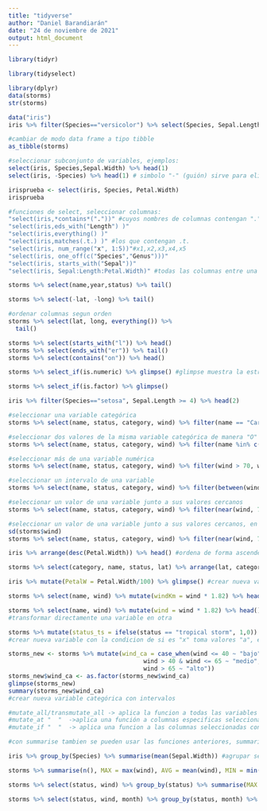 ---
title: "tidyverse"
author: "Daniel Barandiarán"
date: "24 de noviembre de 2021"
output: html_document
---

```{r}
library(tidyr)

library(tidyselect)

```

```{r}
library(dplyr)
data(storms)
str(storms)
```


```{r}
data("iris")
iris %>% filter(Species=="versicolor") %>% select(Species, Sepal.Length) %>% head() #concatenar funciones con %>% (tuberías)
```

```{r}
#cambiar de modo data frame a tipo tibble
as_tibble(storms)
```

```{r}
#seleccionar subconjunto de variables, ejemplos:
select(iris, Species,Sepal.Width) %>% head(1)
select(iris, -Species) %>% head(1) # simbolo "-" (guión) sirve para eliminar dicha variable/columna de la funcion

```
```{r}
irisprueba <- select(iris, Species, Petal.Width)
irisprueba
```
```{r}
#funciones de select, seleccionar columnas:
"select(iris,*contains*("."))" #cuyos nombres de columnas contengan "."
"select(iris,eds_with("Length") )"
"select(iris,everything() )"
"select(iris,matches(.t.) )" #los que contengan .t.
"select(iris, num_range("x", 1:5))"#x1,x2,x3,x4,x5
"select(iris, one_off(c("Species","Genus")))"
"select(iris, starts_with("Sepal"))"
"select(iris, Sepal:Length:Petal.Width)" #todas las columnas entre una y otra
```

```{r}
storms %>% select(name,year,status) %>% tail()
```
```{r}
storms %>% select(-lat, -long) %>% tail()
```
```{r}
#ordenar columnas segun orden
storms %>% select(lat, long, everything()) %>% 
  tail()
```
```{r}
storms %>% select(starts_with("l")) %>% head()
storms %>% select(ends_with("er")) %>% tail()
storms %>% select(contains("on")) %>% head()


```
```{r}
storms %>% select_if(is.numeric) %>% glimpse() #glimpse muestra la estructura de satos creado

```
```{r}
storms %>% select_if(is.factor) %>% glimpse()
```

```{r}
iris %>% filter(Species=="setosa", Sepal.Length >= 4) %>% head(2)
```

```{r}
#seleccionar una variable categórica
storms %>% select(name, status, category, wind) %>% filter(name == "Caroline") %>% head()
```

```{r}
#seleccionar dos valores de la misma variable categórica de manera "O" y no "Y" 
storms %>% select(name, status, category, wind) %>% filter(name %in% c("Caroline", "Amy")) %>% str()
```
```{r}
#seleccionar más de una variable numérica
storms %>% select(name, status, category, wind) %>% filter(wind > 70, wind < 90, category == 2) %>% head()
```
```{r}
#seleccionar un intervalo de una variable
storms %>% select(name, status, category, wind) %>% filter(between(wind, 50, 70)) %>% head()
```

```{r}
#seleccionar un valor de una variable junto a sus valores cercanos
storms %>% select(name, status, category, wind) %>% filter(near(wind, 70, tol = 10)) %>% head()
```
```{r}
#seleccionar un valor de una variable junto a sus valores cercanos, en concreto la desviación típica "sd" (26,21)
sd(storms$wind)
storms %>% select(name, status, category, wind) %>% filter(near(wind, 70, tol = sd(wind))) %>% head()
```
         
```{r}
iris %>% arrange(desc(Petal.Width)) %>% head() #ordena de forma ascendente una de las variables, si añadimos parametro "desc" lo hará de forma descendente
```
         
         
```{r}
storms %>% select(category, name, status, lat) %>% arrange(lat, category) %>% tail()
```

```{r}
iris %>% mutate(PetalW = Petal.Width/100) %>% glimpse() #crear nueva variable a partir de las existentes
```

```{r}
storms %>% select(name, wind) %>% mutate(windKm = wind * 1.82) %>% head()
```

```{r}
storms %>% select(name, wind) %>% mutate(wind = wind * 1.82) %>% head()
#transformar directamente una variable en otra
```

```{r}
storms %>% mutate(status_ts = ifelse(status == "tropical storm", 1,0)) %>% glimpse() 
#crear nueva variable con la condicion de si es "x" toma valores "a", en caso positivo, o "b" en el negativo
```

```{r}
storms_new <- storms %>% mutate(wind_ca = case_when(wind <= 40 ~ "bajo",
                                      wind > 40 & wind <= 65 ~ "medio",
                                      wind > 65 ~ "alto"))
storms_new$wind_ca <- as.factor(storms_new$wind_ca)
glimpse(storms_new)
summary(storms_new$wind_ca)
#crear nueva variable categórica con intervalos
```

```{r}
#mutate_all/transmutate_all -> aplica la funcion a todas las variables
#mutate_at "  "  ->aplica una función a columnas especificas seleccionadas con un vector de caracteres 
#mutate_if "  "  -> aplica una funcion a las columnas seleccionadas con una funcion donde la condicion sea true

#con summarise tambien se pueden usar las funciones anteriores, summarise_all, etc.
```

```{r}
iris %>% group_by(Species) %>% summarise(mean(Sepal.Width)) #agrupar segun una variable, y obtener algun descriptivo o funcion de otra variable.
```

```{r}
storms %>% summarise(n(), MAX = max(wind), AVG = mean(wind), MIN = min(wind))
```

```{r}
storms %>% select(status, wind) %>% group_by(status) %>% summarise(MAX = max(wind), AVG = mean(wind), MIN = min(wind)) #no necesario usar select si cogemos todo el conjunto de datos
```

```{r}
storms %>% select(status, wind, month) %>% group_by(status, month) %>% summarise(MAX = max(wind), AVG = mean(wind), MIN = min(wind)) #agrupar con varias variables
```

